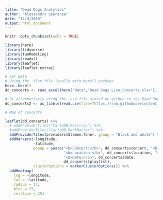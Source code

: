 ```yaml
---
title: "Dead Dogs Analytics"
author: "Alessandro Speranza"
date: "12/4/2019"
output: html_document
---
```


```r
knitr::opts_chunk$set(echo = TRUE)
```

```r
library(here)
library(tidyverse)
library(funModeling)
library(readxl)
library(leaflet)
library(leaflet.extras)
```

```r
# Get data 
# Using the .xlsx file locally with here() package
here::here()
dd_concerts <- read_excel(here("data","Dead Dogs Live Concerts.xlsx"), sheet = "Sheet1")

# Or alternatively Using the .csv file stored on github in the Dead Dogs Analytics repository
dd_concerts2 <- as_tibble(read.csv(file="https://raw.githubusercontent.com/asperanz/Dead-Dogs-Analytics/master/data/Dead%20Dogs%20Live%20Concerts.csv", header=TRUE, sep=",", stringsAsFactors=FALSE))
```


```r
# Map of concerts

leaflet(dd_concerts) %>% 
  # addProviderTiles("CartoDB.Positron") %>%
  #addProviderTiles("CartoDB.DarkMatter") %>%
  addProviderTiles(providers$Stamen.Toner, group = "Black and white") %>% 
  addMarkers(~longitude, 
             ~latitude,
             popup = paste("<b>Concert:</b>", dd_concerts$concert, "<br>",
                           "<b>Location:</b>", dd_concerts$location, "<br>",
                           "<b>Date:</b>", dd_concerts$date,
                           dd_concerts$playlist),
             clusterOptions = markerClusterOptions()) %>% 
  addHeatmap(
    lng = ~longitude, 
    lat = ~latitude,
    radius = 17,
    blur = 25,
    cellSize = 25)
```

